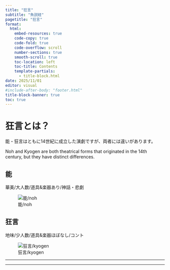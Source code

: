 ```yaml
---
title: "狂言"
subtitle: "魚説経"
pagetitle: "狂言"
format: 
  html:
    embed-resources: true
    code-copy: true
    code-fold: true
    code-overflow: scroll
    number-sections: true
    smooth-scroll: true
    toc-location: left
    toc-title: Contents
    template-partials: 
      - title-block.html
date: 2025/11/01
editor: visual
#include-after-body: "footer.html"
title-block-banner: true
toc: true
---
```


# 狂言とは？

能・狂言はともに14世紀に成立した演劇ですが、両者には違いがあります。

Noh and Kyogen are both theatrical forms that originated in the 14th century, but they have distinct differences.

## 能

華美/大人数/道具&楽器あり/神話・悲劇

![能/noh](input/noh.jpg)

## 狂言

地味/少人数/道具&楽器ほぼなし/コント

![狂言/kyogen](input/kyogen.jpg)

------------------------------------------------------------------------


------------------------------------------------------------------------
